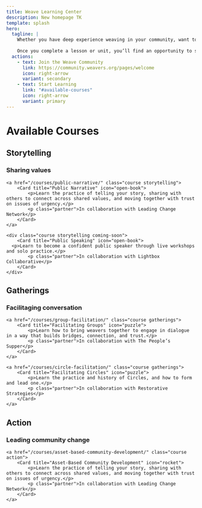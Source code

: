 ```yaml
---
title: Weave Learning Center
description: New homepage TK
template: splash
hero:
  tagline: |
    Whether you have deep experience weaving in your community, want to add skills to your practice, or are new to weaving, we hope the Weave Learning Center will provide helpful knowledge and inspiration.
    
    Once you complete a lesson or unit, you’ll find an opportunity to submit a Reflection and earn a badge on your Weave Community profile. To earn the certificate and join conversations, you’ll need to <a href="https://community.weavers.org/pages/welcome">become a member of our Weave Community</a>. We hope to see you there soon!
  actions:
    - text: Join the Weave Community
      link: https://community.weavers.org/pages/welcome
      icon: right-arrow
      variant: secondary
    - text: Start Learning
      link: "#available-courses"
      icon: right-arrow
      variant: primary
---
```



# Available Courses

## Storytelling
### Sharing values

<CardGrid class="perspective">

	<a href="/courses/public-narrative/" class="course storytelling">
		<Card title="Public Narrative" icon="open-book">
			<p>Learn the practice of telling your story, sharing with others to connect across shared values, and moving together with trust on issues of urgency.</p>
			<p class="partner">In collaboration with Leading Change Network</p>
		</Card>
	</a>

	<div class="course storytelling coming-soon">
		<Card title="Public Speaking" icon="open-book">
      <p>Learn to become a confident public speaker through live workshops and solo practice.</p>
			<p class="partner">In collaboration with Lightbox Collaborative</p>
		</Card>
	</div>

</CardGrid>

## Gatherings
### Facilitaging conversation

<CardGrid class="perspective">

	<a href="/courses/group-facilitation/" class="course gatherings">
		<Card title="Facilitating Groups" icon="puzzle">
			<p>Learn how to bring weavers together to engage in dialogue in a way that builds bridges, connection, and trust.</p>
			<p class="partner">In collaboration with The People’s Supper</p>
		</Card>
	</a>

	<a href="/courses/circle-facilitation/" class="course gatherings">
		<Card title="Facilitating Circles" icon="puzzle">
			<p>Learn the practice and history of Circles, and how to form and lead one.</p>
			<p class="partner">In collaboration with Restorative Strategies</p>
		</Card>
	</a>

</CardGrid>

## Action
### Leading community change

<CardGrid class="perspective">

	<a href="/courses/asset-based-community-development/" class="course action">
		<Card title="Asset-Based Community Development" icon="rocket">
			<p>Learn the practice of telling your story, sharing with others to connect across shared values, and moving together with trust on issues of urgency.</p>
			<p class="partner">In collaboration with Leading Change Network</p>
		</Card>
	</a>

</CardGrid>

